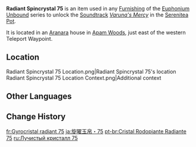 {{Item Infobox
|id           = 141075
|image        = Item Radiant Spincrystal.png
|type         = Adventure Items
|group        = Radiant Spincrystals
|group2       = Sumeru Spincrystals
|quality      = 4
|invCategory  = Precious Items
|description  = This wondrous crystal contains a certain rhythm, like something beautiful woven from delicate silk. These items can be found throughout the mainland or from merchants who collect curios. The tune held within this crystal can be revivified in your [[Serenitea Pot]] using either "[[Euphonium Unbound: Winding]]" or "[[Euphonium Unbound: Soaring]]." The tune contained within this [[Radiant Spincrystal]] is "[[Varuna's Mercy]]."
|source1      = [[Apam Woods]]
|track        = Varuna's Mercy
}}
'''Radiant Spincrystal 75''' is an item used in any [[Furnishing]] of the [[Euphonium Unbound]] series to unlock the [[Soundtrack]] ''[[Varuna's Mercy]]'' in the [[Serenitea Pot]].

It is located in an [[Aranara]] house in [[Apam Woods]], just east of the western Teleport Waypoint.

==Location==
<gallery>
Radiant Spincrystal 75 Location.png|Radiant Spincrystal 75's location
Radiant Spincrystal 75 Location Context.png|Additional context
</gallery>

==Other Languages==
{{Other Languages
|default_hidden = 1
|en      = Radiant Spincrystal 75
|zhs     = 旋曜玉帛·其七十五
|zhs_rm  = Xuán Yào Yùbó - Qí Qīshíwǔ
|zht     = 旋曜玉帛·其七十五
|zht_rm  = Xuán Yào Yùbó - Qí Qīshíwǔ
|ja      = 旋曜玉帛·75
|ja_rm   = Sen'you Gyokuhaku - Nanajuugo
|ko      = 빛나는 결정·75
|ko_rm   = Binnaneun Gyeoljeong - Chilssibo
|es      = Girocristal radiante (75)
|fr      = Gyrocristal radiant 75
|ru      = Лучистый кристалл 75
|th      = Radiant Spincrystal 75
|vi      = Ngọc Thạch Âm Vang 75
|de      = Strahlender Drehkristall LXXV
|id      = Radiant Spincrystal 75
|pt      = Cristal Rodopiante Radiante 75
|tr      = Parlak Burgu Kristal 75
|it      = Voltacristallo radioso 75
}}

==Change History==
{{Change History|3.0}}

[[fr:Gyrocristal radiant 75]]
[[ja:旋曜玉帛・75]]
[[pt-br:Cristal Rodopiante Radiante 75]]
[[ru:Лучистый кристалл 75]]